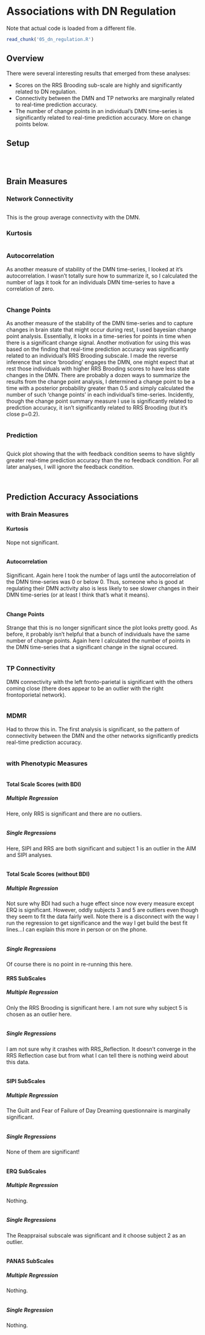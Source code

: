 # Associations with DN Regulation

Note that actual code is loaded from a different file.

```r
read_chunk('05_dn_regulation.R')
```

## Overview

There were several interesting results that emerged from these analyses:

* Scores on the RRS Brooding sub-scale are highly and significantly related to DN regulation.
* Connectivity between the DMN and TP networks are marginally related to real-time prediction accuracy.
* The number of change points in an individual's DMN time-series is significantly related to real-time prediction accuracy. More on change points below.

## Setup

```r
```

```r
```

```r
```

## Brain Measures

### Network Connectivity

```r
```

This is the group average connectivity with the DMN.

### Kurtosis

```r
```

### Autocorrelation

As another measure of stability of the DMN time-series, I looked at it's autocorrelation. I wasn't totally sure how to summarize it, so I calculated the number of lags it took for an individuals DMN time-series to have a correlation of zero.

```r
```

### Change Points

As another measure of the stability of the DMN time-series and to capture changes in brain state that might occur during rest, I used bayesian change point analysis. Essentially, it looks in a time-series for points in time when there is a significant change signal. Another motivation for using this was based on the finding that real-time prediction accuracy was significantly related to an individual's RRS Brooding subscale. I made the reverse inference that since 'brooding' engages the DMN, one might expect that at rest those individuals with higher RRS Brooding scores to have less state changes in the DMN. There are probably a dozen ways to summarize the results from the change point analysis, I determined a change point to be a time with a posterior probability greater than 0.5 and simply calculated the number of such 'change points' in each individual's time-series. Incidently, though the change point summary measure I use is significantly related to prediction accuracy, it isn't significantly related to RRS Brooding (but it's close p=0.2). 

```r
```

### Prediction

```r
```

Quick plot showing that the with feedback condition seems to have slightly greater real-time prediction accuracy than the no feedback condition. For all later analyses, I will ignore the feedback condition.

```r
```

```r
```

## Prediction Accuracy Associations

### with Brain Measures

#### Kurtosis

Nope not significant.

```r
```

#### Autocorrelation

Significant. Again here I took the number of lags until the autocorrelation of the DMN time-series was 0 or below 0. Thus, someone who is good at regulating their DMN activity also is less likely to see slower changes in their DMN time-series (or at least I think that's what it means).

```r
```

#### Change Points

Strange that this is no longer significant since the plot looks pretty good. As before, it probably isn't helpful that a bunch of individuals have the same number of change points. Again here I calculated the number of points in the DMN time-series that a significant change in the signal occured.

```r
```

### TP Connectivity

DMN connectivity with the left fronto-parietal is significant with the others coming close (there does appear to be an outlier with the right frontoporietal network).

```r
```

### MDMR

Had to throw this in. The first analysis is significant, so the pattern of connectivity between the DMN and the other networks significantly predicts real-time prediction accuracy.

```r
```

### with Phenotypic Measures

```r
```

#### Total Scale Scores (with BDI)

##### Multiple Regression

Here, only RRS is significant and there are no outliers.

```r
```

##### Single Regressions

Here, SIPI and RRS are both significant and subject 1 is an outlier in the AIM and SIPI analyses.

```r
```

#### Total Scale Scores (without BDI)

##### Multiple Regression

Not sure why BDI had such a huge effect since now every measure except ERQ is significant. However, oddly subjects 3 and 5 are outliers even though they seem to fit the data fairly well. Note there is a disconnect with the way I run the regression to get significance and the way I get build the best fit lines...I can explain this more in person or on the phone.

```r
```

##### Single Regressions

Of course there is no point in re-running this here.

#### RRS SubScales

##### Multiple Regression

Only the RRS Brooding is significant here. I am not sure why subject 5 is chosen as an outlier here. 

```r
```

##### Single Regressions

I am not sure why it crashes with RRS_Reflection. It doesn't converge in the RRS Reflection case but from what I can tell there is nothing weird about this data.

```r
```

#### SIPI SubScales

##### Multiple Regression

The Guilt and Fear of Failure of Day Dreaming questionnaire is marginally significant.

```r
```

##### Single Regressions

None of them are significant!

```r
```

#### ERQ SubScales

##### Multiple Regression

Nothing.

```r
```

##### Single Regressions

The Reappraisal subscale was significant and it choose subject 2 as an outlier.

```r
```

#### PANAS SubScales

##### Multiple Regression

Nothing.

```r
```

##### Single Regression

Nothing.

```r
```

